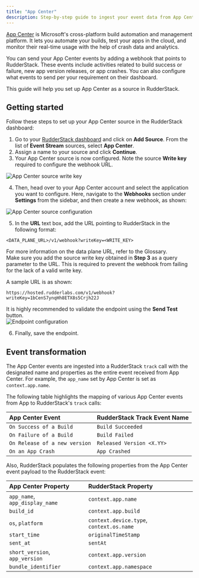 ```yaml
---
title: "App Center"
description: Step-by-step guide to ingest your event data from App Center into RudderStack.
---
```


[App Center](https://appcenter.ms/) is Microsoft's cross-platform build automation and management platform. It lets you automate your builds, test your apps in the cloud, and monitor their real-time usage with the help of crash data and analytics.

You can send your App Center events by adding a webhook that points to RudderStack. These events include activities related to build success or failure, new app version releases, or app crashes. You can also configure what events to send per your requirement on their dashboard.

This guide will help you set up App Center as a source in RudderStack.

## Getting started

Follow these steps to set up your App Center source in the RudderStack dashboard:

1. Go to your [RudderStack dashboard](https://app.rudderstack.com/) and click on **Add Source**. From the list of **Event Stream** sources, select **App Center**.
2. Assign a name to your source and click **Continue**.
3. Your App Center source is now configured. Note the source **Write key** required to configure the webhook URL.

<img src="../../../assets/event-stream-sources/appcenter-write-key.png" alt="App Center source write key" />

4. Then, head over to your App Center account and select the application you want to configure. Here, navigate to the **Webhooks** section under **Settings** from the sidebar, and then create a new webhook, as shown:

<img src="../../../assets/event-stream-sources/appcenter-2.png" alt="App Center source configuration" />

5. In the **URL** text box, add the URL pointing to RudderStack in the following format: 

```
<DATA_PLANE_URL>/v1/webhook?writeKey=<WRITE_KEY>
```

<div class="infoBlock">
For more information on the data plane URL, refer to the <Link to="/resources/glossary/#data-plane-url">Glossary</Link>.
</div>

<div class="warningBlock">
Make sure you add the source write key obtained in <strong>Step 3</strong> as a query parameter to the URL. This is required to prevent the webhook from failing for the lack of a valid write key. 
</div>

A sample URL is as shown:

```http
https://hosted.rudderlabs.com/v1/webhook?writeKey=1bCenS7ynqHh8ETX8s5Crjh22J
```

<div class="infoBlock">
It is highly recommended to validate the endpoint using the <strong>Send Test</strong> button.
</div>

<img src="../../../assets/event-stream-sources/appcenter-3.png" alt="Endpoint configuration" />

6. Finally, save the endpoint.

## Event transformation

The App Center events are ingested into a RudderStack `track` call with the designated name and properties as the entire event received from App Center. For example, the `app_name` set by App Center is set as `context.app.name`.

The following table highlights the mapping of various App Center events from App to RudderStack's `track` calls:

| App Center Event              | RudderStack Track Event Name |
| :---------------------------- | :--------------------------- |
| `On Success of a Build`       | `Build Succeeded`            |
| `On Failure of a Build`       | `Build Failed`               |
| `On Release of a new version` | `Released Version <X.YY>`    |
| `On an App Crash`             | `App Crashed`                |

Also, RudderStack populates the following properties from the App Center event payload to the RudderStack event:

| App Center Property            | RudderStack Property                     |
| :----------------------------- | :--------------------------------------- |
| `app_name`, `app_display_name` | `context.app.name`                       |
| `build_id`                     | `context.app.build`                      |
| `os`, `platform`               | `context.device.type`, `context.os.name` |
| `start_time`                   | `originalTimeStamp`                      |
| `sent_at`                      | `sentAt`                                 |
| `short_version`, `app_version` | `context.app.version`                    |
| `bundle_identifier`            | `context.app.namespace`                  |